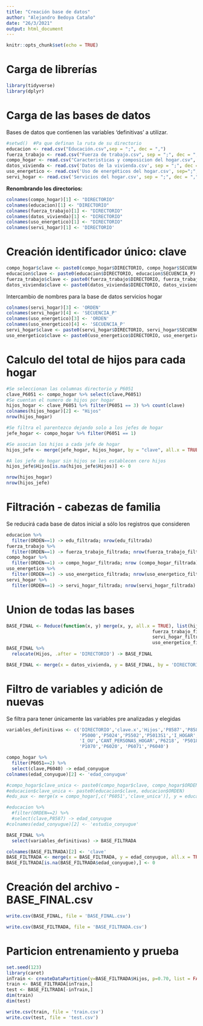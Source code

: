 ```yaml
---
title: "Creación base de datos"
author: "Alejandro Bedoya Cataño"
date: "26/3/2021"
output: html_document
---
```


```r
knitr::opts_chunk$set(echo = TRUE)
```


# Carga de librerías

```r
library(tidyverse)
library(dplyr)
```


# Carga de las bases de datos

Bases de datos que contienen las variables 'definitivas' a utilizar.

```r
#setwd()  #Pa que definan la ruta de su directorio
educacion <- read.csv("Educación.csv",sep = ";", dec = ",")
fuerza_trabajo <- read.csv("Fuerza de trabajo.csv", sep = ";", dec = ",")
compo_hogar <- read.csv("Caracteristicas y composicion del hogar.csv", sep=";", dec=",")
datos_vivienda <- read.csv('Datos de la vivienda.csv', sep = ";", dec = ",")
uso_energetico <- read.csv('Uso de energéticos del hogar.csv', sep=";", dec = ",")
servi_hogar <- read.csv('Servicios del hogar.csv', sep = ";", dec = ",")
```

**Renombrando los directorios:**

```r
colnames(compo_hogar)[1] <- "DIRECTORIO"
colnames(educacion)[1] <- "DIRECTORIO"
colnames(fuerza_trabajo)[1] <- "DIRECTORIO"
colnames(datos_vivienda)[1] <- "DIRECTORIO"
colnames(uso_energetico)[1] <- "DIRECTORIO"
colnames(servi_hogar)[1] <- 'DIRECTORIO'
```

# Creación identificador único: clave

```r
compo_hogar$clave <- paste0(compo_hogar$DIRECTORIO, compo_hogar$SECUENCIA_P)
educacion$clave <- paste0(educacion$DIRECTORIO, educacion$SECUENCIA_P)
fuerza_trabajo$clave <- paste0(fuerza_trabajo$DIRECTORIO, fuerza_trabajo$SECUENCIA_P)
datos_vivienda$clave <- paste0(datos_vivienda$DIRECTORIO, datos_vivienda$SECUENCIA_P)
```

Intercambio de nombres para la base de datos servicios hogar

```r
colnames(servi_hogar)[3] <- 'ORDEN'
colnames(servi_hogar)[4] <- 'SECUENCIA_P'
colnames(uso_energetico)[3] <- 'ORDEN'
colnames(uso_energetico)[4] <- 'SECUENCIA_P'
servi_hogar$clave <- paste0(servi_hogar$DIRECTORIO, servi_hogar$SECUENCIA_P)
uso_energetico$clave <- paste0(uso_energetico$DIRECTORIO, uso_energetico$SECUENCIA_P)
```



# Calculo del total de hijos para cada hogar

```r
#Se seleccionan las columnas directorio y P6051
clave_P6051 <- compo_hogar %>% select(clave,P6051)
#Se cuentan el numero de hijos por hogar
hijos_hogar <- clave_P6051 %>% filter(P6051 == 3) %>% count(clave)
colnames(hijos_hogar)[2] <- "Hijos"
nrow(hijos_hogar)
```



```r
#Se filtra el parentezco dejando solo a los jefes de hogar
jefe_hogar <- compo_hogar %>% filter(P6051 == 1)

#Se asocian los hijos a cada jefe de hogar
hijos_jefe <- merge(jefe_hogar, hijos_hogar, by = "clave", all.x = TRUE)

#A los jefe de hogar sin hijos se les establecen cero hijos
hijos_jefe$Hijos[is.na(hijos_jefe$Hijos)] <- 0

nrow(hijos_hogar)
nrow(hijos_jefe)
```


# Filtración - cabezas de familia 

Se reducirá cada base de datos inicial a sólo los registros que consideren 

```r
educacion %>% 
  filter(ORDEN==1) -> edu_filtrada; nrow(edu_filtrada)
fuerza_trabajo %>% 
  filter(ORDEN==1) -> fuerza_trabajo_filtrada; nrow(fuerza_trabajo_filtrada)
compo_hogar %>% 
  filter(ORDEN==1) -> compo_hogar_filtrada; nrow (compo_hogar_filtrada)
uso_energetico %>% 
  filter(ORDEN==1) -> uso_energetico_filtrada; nrow(uso_energetico_filtrada)
servi_hogar %>%
  filter(ORDEN==1) -> servi_hogar_filtrada; nrow(servi_hogar_filtrada)
```


# Union de todas las bases 

```r
BASE_FINAL <- Reduce(function(x, y) merge(x, y, all.x = TRUE), list(hijos_jefe, edu_filtrada, 
                                                      fuerza_trabajo_filtrada,
                                                      servi_hogar_filtrada,
                                                      uso_energetico_filtrada))
BASE_FINAL %>% 
  relocate(Hijos, .after = 'DIRECTORIO') -> BASE_FINAL
```


```r
BASE_FINAL <- merge(x = datos_vivienda, y = BASE_FINAL, by = 'DIRECTORIO', all.y = TRUE)
```


# Filtro de variables y adición de nuevas

Se filtra para tener únicamente las variables pre analizadas y elegidas

```r
variables_definitivas <- c('DIRECTORIO','clave.x','Hijos','P8587','P8586','P6435',
                           'P5000','P5024','P5502','P5013S1','I_HOGAR','PERCAPITA',
                           'I_OU','CANT_PERSONAS_HOGAR','P6218', 'P5018',
                           'P1070','P6020', 'P6071','P6040')

```


```r
compo_hogar %>% 
  filter(P6051==2) %>% 
  select(clave,P6040) -> edad_conyugue 
colnames(edad_conyugue)[2] <- 'edad_conyugue'
```


```r
#compo_hogar$clave_unica <- paste0(compo_hogar$clave, compo_hogar$ORDEN)
#educacion$clave_unica <- paste0(educacion$clave, educacion$ORDEN)
#edu_aux <- merge(x = compo_hogar[,c('P6051','clave_unica')], y = educacion[,c('clave_unica','P8587')], by = 'clave_unica', all.x = TRUE)
```

```r
#educacion %>% 
  #filter(ORDEN==2) %>% 
  #select(clave,P8587) -> edad_conyugue 
#colnames(edad_conyugue)[2] <- 'estudio_conyugue'
```


```r
BASE_FINAL %>% 
  select(variables_definitivas) -> BASE_FILTRADA 
```

```r
colnames(BASE_FILTRADA)[2] <- 'clave' 
BASE_FILTRADA <- merge(x = BASE_FILTRADA, y = edad_conyugue, all.x = TRUE, by = 'clave')
BASE_FILTRADA[is.na(BASE_FILTRADA$edad_conyugue),] <- 0
```



# Creación del archivo - BASE_FINAL.csv

```r
write.csv(BASE_FINAL, file = 'BASE_FINAL.csv')
```


```r
write.csv(BASE_FILTRADA, file = 'BASE_FILTRADA.csv')
```


# Particion entrenamiento y prueba

```r
set.seed(123)
library(caret)
inTrain <- createDataPartition(y=BASE_FILTRADA$Hijos, p=0.70, list = FALSE)
train <- BASE_FILTRADA[inTrain,]
test <- BASE_FILTRADA[-inTrain,]
dim(train)
dim(test)
```
```r
write.csv(train, file = 'train.csv')
write.csv(test, file = 'test.csv')
```












































